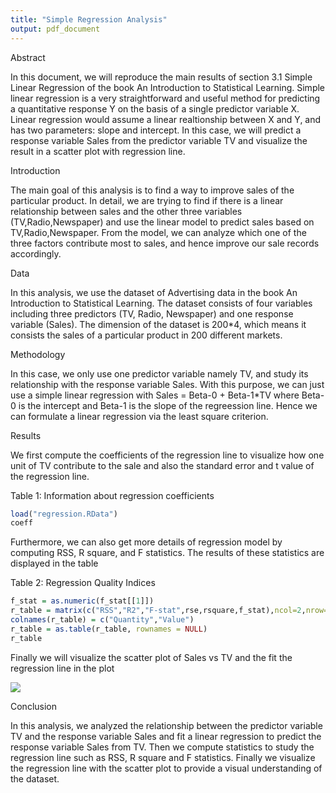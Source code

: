 ```yaml
---
title: "Simple Regression Analysis"
output: pdf_document
---
```

Abstract

In this document, we will reproduce the main results of section 3.1 Simple Linear Regression of the book An Introduction to Statistical Learning. Simple linear regression is a very straightforward and useful method for predicting a quantitative response Y on the basis of a single predictor variable X. Linear regression would assume a linear realtionship between X and Y, and has two parameters: slope and intercept. In this case, we will predict a response variable Sales from the predictor variable TV and visualize the result in a scatter plot with regression line.

Introduction

The main goal of this analysis is to find  a way to improve sales of the particular product. In detail, we are trying to find if there is a linear relationship between sales and the other three variables (TV,Radio,Newspaper) and use the linear model to predict sales based on TV,Radio,Newspaper. From the model, we can analyze which one of the three factors contribute most to sales, and hence improve our sale records accordingly. 

Data

In this analysis, we use the dataset of Advertising data in the book An Introduction to Statistical Learning. The dataset consists of four variables including three predictors (TV, Radio, Newspaper) and one response variable (Sales). The dimension of the dataset is 200*4, which means it consists the sales of a particular product in 200 different markets.

Methodology

In this case, we only use one predictor variable namely TV, and study its relationship with the response variable Sales. With this purpose, we can just use a simple linear regression with Sales = Beta-0 + Beta-1*TV where Beta-0 is the intercept and Beta-1 is the slope of the regreession line. Hence we can formulate a linear regression via the least square criterion. 

Results

We first compute the coefficients of the regression line to visualize how one unit of TV contribute to the sale and also the standard error and t value of the regression line.

Table 1: Information about regression coefficients
```r
load("regression.RData")
coeff
```

Furthermore, we can also get more details of regression model by computing RSS, R square, and F statistics. The results of these statistics are displayed in the table

Table 2: Regression Quality Indices
```r
f_stat = as.numeric(f_stat[[1]])
r_table = matrix(c("RSS","R2","F-stat",rse,rsquare,f_stat),ncol=2,nrow=3)
colnames(r_table) = c("Quantity","Value")
r_table = as.table(r_table, rownames = NULL)
r_table
```

Finally we will visualize the scatter plot of Sales vs TV and the fit the regression line in the plot

![](/Users/Simon/Desktop/stat159_hw2/images/scatterplot-tv-sales.png)


Conclusion

In this analysis, we analyzed the relationship between the predictor variable TV and the response variable Sales and fit a linear regression to predict the response variable Sales from TV. Then we compute statistics to study the regression line such as RSS, R square and F statistics. Finally we visualize the regression line with the scatter plot to provide a visual understanding of the dataset.